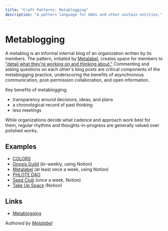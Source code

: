 ```yaml
---
title: "Craft Patterns: Metablogging"
description: "A pattern language for DAOs and other onchain entities."
---
```


# Metablogging

A metablog is an informal internal blog of an organization written by its members. The pattern, initiated by [Metalabel](https://gnosisguild.github.io/zodiac-wiki/index.php/Metalabels.html), creates space for members to ["detail what they're working on and thinking about."](https://ideaspace.substack.com/p/metablogging) Commenting and asking questions on each other's blog posts are critical components of the metablogging practice, underscoring the benefits of asynchronous communication, post-permission collaboration, and open information.

Key benefits of metablogging:

- transparency around decisions, ideas, and plans
- a chronological record of past thinking
- less meetings

While organizations decide what cadence and approach work best for them, regular rhythms and thoughts-in-progress are generally valued over polished works.

## Examples

- [COLORS](https://twitter.com/colorsxdao)
- [Gnosis Guild](https://www.gnosisguild.org/) (bi-weekly, using Notion)
- [Metalabel](https://www.metalabel.xyz/) (at least once a week, using Notion)
- [PHLOTE DAO](https://www.phlote.co/)
- [Seed Club](https://www.seedclub.xyz/) (once a week, Notion)
- [Take Up Space](https://twitter.com/takeupspace_nft) (Notion)

## Links

- [Metablogging](https://ideaspace.substack.com/p/metablogging)

*Authored by [Metalabel](https://www.metalabel.com/)*